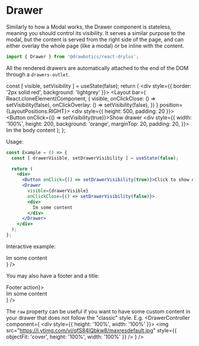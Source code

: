 


# Drawer
Similarly to how a Modal works, the Drawer component is stateless, meaning you should control its visibility. It serves a similar purpose to the modal, but the content is served from the right side of the page, and can either overlay the whole page (like a modal) or be inline with the content.

```jsx
import { Drawer } from '@drawbotics/react-drylus';
```

All the rendered drawers are automatically attached to the end of the DOM through a `drawers-outlet`.

  const [ visible, setVisibility ] = useState(false);
  return (
    <div style={{ border: '2px solid red', background: 'lightgrey' }}>
      <Layout bar={
        React.cloneElement(Component, {
          visible,
          onClickClose: () => setVisibility(false),
          onClickOverlay: () => setVisibility(false),
        })
      } position={LayoutPositions.RIGHT}>
        <div style={{ height: 500, padding: 20 }}>
          <Button onClick={() => setVisibility(true)}>Show drawer</Button>
          <div style={{
            width: '100%',
            height: 200,
            background: 'orange',
            marginTop: 20,
            padding: 20,
          }}>
            Im the body content
          </div>
        </div>
      </Layout>
    </div>
  );
};


Usage:
```jsx
const Example = () => {
  const [ drawerVisible, setDrawerVisibility ] = useState(false);

  return (
    <div>
      <Button onClick={() => setDrawerVisibility(true)}>Click to show drawer</Button>
      <Drawer
        visible={drawerVisible}
        onClickClose={() => setDrawerVisibility(false)}>
        <div>
          Im some content
        </div>
      </Drawer>
    </div>
  );
};
```

Interactive example:

<Playground component={Drawer}>
  <DrawerController component={
    <Drawer visible={false}>
      <div style={{ height: 1000, background: 'linear-gradient(red, blue)' }}>
        Im some content
      </div>
    </Drawer>
  } />
</Playground>


You may also have a footer and a title:

<Playground>
  <DrawerController component={
    <Drawer visible={false} title="Title of drawer" footer={<Button category={Categories.BRAND} fullWidth>Footer action</Button>}>
      <div style={{ height: 1000, background: 'linear-gradient(red, blue)' }}>
        Im some content
      </div>
    </Drawer>
  } />
</Playground>


The `raw` property can be useful if you want to have some custom content in your drawer that does not follow the "classic" style. E.g.
<Playground>
  <DrawerController component={
    <Drawer asOverlay raw visible={false}>
      <div style={{ height: '100%', width: '100%' }}>
        <img src="https://i.ytimg.com/vi/qfS84lQbkw8/maxresdefault.jpg" style={{ objectFit: 'cover', height: '100%', width: '100%' }} />
      </div>
    </Drawer>
  } />
</Playground>
